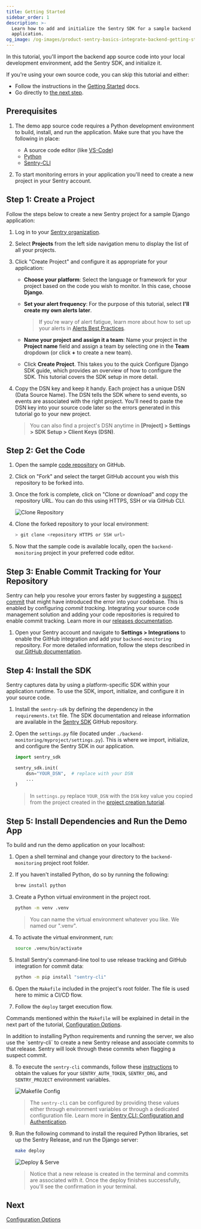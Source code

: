 ```yaml
---
title: Getting Started
sidebar_order: 1
description: >-
  Learn how to add and initialize the Sentry SDK for a sample backend
  application.
og_image: /og-images/product-sentry-basics-integrate-backend-getting-started.png
---
```


In this tutorial, you'll import the backend app source code into your local development environment, add the Sentry SDK, and initialize it.

<Alert>

If you're using your own source code, you can skip this tutorial and either:

- Follow the instructions in the [Getting Started](/platforms/python/) docs.
- Go directly to [the next step](/guides/integrate-backend/configuration-options/).

</Alert>

## Prerequisites

1. The demo app source code requires a Python development environment to build, install, and run the application. Make sure that you have the following in place:

   - A source code editor (like [VS-Code](https://code.visualstudio.com))
   - [Python](https://www.python.org/)
   - [Sentry-CLI](/cli/)

2. To start monitoring errors in your application you'll need to create a new project in your Sentry account.

## Step 1: Create a Project

Follow the steps below to create a new Sentry project for a sample Django application:

1. Log in to your [Sentry organization](https://sentry.io).

1. Select **Projects** from the left side navigation menu to display the list of all your projects.

1. Click "Create Project" and configure it as appropriate for your application:

    - **Choose your platform**: Select the language or framework for your project based on the code you wish to monitor. In this case, choose **Django**.

    - **Set your alert frequency**: For the purpose of this tutorial, select **I'll create my own alerts later**.

      > If you're wary of alert fatigue, learn more about how to set up your alerts in [Alerts Best Practices](/product/alerts/best-practices/).

    - **Name your project and assign it a team**: Name your project in the **Project name** field and assign a team by selecting one in the **Team** dropdown (or click **+** to create a new team).

    - Click **Create Project**. This takes you to the quick Configure Django SDK guide, which provides an overview of how to configure the SDK. This tutorial covers the SDK setup in more detail.

1. Copy the DSN key and keep it handy. Each project has a unique DSN (Data Source Name). The DSN tells the SDK where to send events, so events are associated with the right project. You'll need to paste the DSN key into your source code later so the errors generated in this tutorial go to your new project.

   > You can also find a project's DSN anytime in **[Project] > Settings > SDK Setup > Client Keys (DSN)**.

## Step 2: Get the Code

1. Open the sample [code repository](https://github.com/sentry-tutorials/backend-monitoring) on GitHub.

2. Click on "Fork" and select the target GitHub account you wish this repository to be forked into.

3. Once the fork is complete, click on "Clone or download" and copy the repository URL. You can do this using HTTPS, SSH or via GitHub CLI.

   ![Clone Repository](./img/fork_n_clone.png)

4. Clone the forked repository to your local environment:

   ```bash
   > git clone <repository HTTPS or SSH url>
   ```

5. Now that the sample code is available locally, open the `backend-monitoring` project in your preferred code editor.

## Step 3: Enable Commit Tracking for Your Repository

Sentry can help you resolve your errors faster by suggesting a [suspect commit](/product/sentry-basics/integrate-frontend/configure-scms/) that might have introduced the error into your codebase. This is enabled by configuring _commit tracking_. Integrating your source code management solution and adding your code repositories is required to enable commit tracking. Learn more in our [releases documentation](/product/releases/?platform=node/suspect-commits/).

1. Open your Sentry account and navigate to **Settings > Integrations** to enable the GitHub integration and add your `backend-monitoring` repository. For more detailed information, follow the steps described in [our GitHub documentation](/organization/integrations/source-code-mgmt/github/).

## Step 4: Install the SDK

Sentry captures data by using a platform-specific SDK within your application runtime. To use the SDK, import, initialize, and configure it in your source code.

1. Install the `sentry-sdk` by defining the dependency in the `requirements.txt` file. The SDK documentation and release information are available in the [Sentry SDK](https://github.com/getsentry/sentry-python) GitHub repository.

2. Open the `settings.py` file (located under `./backend-monitoring/myproject/settings.py`). This is where we import, initialize, and configure the Sentry SDK in our application.


   ```python {filename: myproject/settings.py}
   import sentry_sdk

   sentry_sdk.init(
       dsn="YOUR_DSN",  # replace with your DSN
       ...
   )
   ```
   > In `settings.py` replace `YOUR_DSN` with the `DSN` key value you copied from the project created in the [project creation tutorial](/guides/integrate-frontend/create-new-project/).


## Step 5: Install Dependencies and Run the Demo App

To build and run the demo application on your localhost:

1. Open a shell terminal and change your directory to the `backend-monitoring` project root folder.

2. If you haven't installed Python, do so by running the following:

   ```bash
   brew install python
   ```

3. Create a Python virtual environment in the project root.

   ```bash
   python -m venv .venv
   ```

   > You can name the virtual environment whatever you like. We named our ".venv".

4. To activate the virtual environment, run:

   ```bash
   source .venv/bin/activate
   ```

5. Install Sentry's command-line tool to use release tracking and GitHub integration for commit data:

   ```bash
   python -m pip install "sentry-cli"
   ```

6. Open the `Makefile` included in the project's root folder. The file is used here to mimic a CI/CD flow.

7. Follow the `deploy` target execution flow.

Commands mentioned within the `Makefile` will be explained in detail in the next part of the tutorial, [Configuration Options](/product/sentry-basics/integrate-backend/configuration-options/).

 <Alert>
In addition to installing Python requirements and running the server, we also use the `sentry-cli` to create a new Sentry release and associate commits to that release. Sentry will look through these commits when flagging a suspect commit.
</Alert>

8. To execute the `sentry-cli` commands, follow these [instructions](/product/sentry-basics/integrate-frontend/upload-source-maps/#step-1-prepare-the-build-environment) to obtain the values for your `SENTRY_AUTH_TOKEN`, `SENTRY_ORG`, and `SENTRY_PROJECT` environment variables.

   ![Makefile Config](./img/makefile_config.png)

   > The `sentry-cli` can be configured by providing these values either through environment variables or through a dedicated configuration file. Learn more in [Sentry CLI: Configuration and Authentication](/cli/configuration/).

9. Run the following command to install the required Python libraries, set up the Sentry Release, and run the Django server:

    ```bash
    make deploy
    ```

    ![Deploy & Serve](./img/run_django_server.png)

    > Notice that a new release is created in the terminal and commits are associated with it. Once the deploy finishes successfully, you'll see the confirmation in your terminal.

## Next

[Configuration Options](/guides/integrate-backend/configuration-options/)
